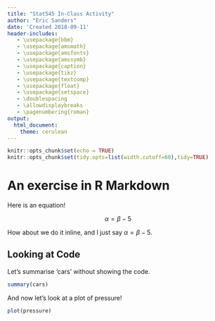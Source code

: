 ```yaml
---
title: "Stat545 In-Class Activity"
author: "Eric Sanders"
date: 'Created 2018-09-11'
header-includes:
   - \usepackage{bbm}
   - \usepackage{amsmath}
   - \usepackage{amsfonts}
   - \usepackage{amssymb}
   - \usepackage{caption}
   - \usepackage{tikz}
   - \usepackage{textcomp}
   - \usepackage{float}
   - \usepackage{setspace}
   - \doublespacing
   - \allowdisplaybreaks
   - \pagenumbering{roman}
output: 
  html_document:
    theme: cerulean
---
```


```r
knitr::opts_chunk$set(echo = TRUE)
knitr::opts_chunk$set(tidy.opts=list(width.cutoff=60),tidy=TRUE)
```

# An exercise in R Markdown

Here is an equation!

$$ \alpha = \beta-5 $$

How about we do it inline, and I just say $\alpha=\beta-5$.

## Looking at Code

Let's summarise 'cars' without showing the code.

```r
summary(cars)
```

And now let's look at a plot of pressure!

```r
plot(pressure)
```